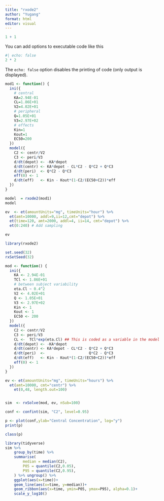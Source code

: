 ```yaml
---
title: "rxode2"
author: "Yugang"
format: html
editor: visual
---
```


```r
1 + 1
```

You can add options to executable code like this

```r
#| echo: false
2 * 2
```

The `echo: false` option disables the printing of code (only output is displayed).\

```r
mod1 <- function() {
  ini({
    # central 
    KA=2.94E-01
    CL=1.86E+01
    V2=4.02E+01
    # peripheral
    Q=1.05E+01
    V3=2.97E+02
    # effects
    Kin=1
    Kout=1
    EC50=200 
  })
  model({
    C2 <- centr/V2
    C3 <- peri/V3
    d/dt(depot) <- -KA*depot
    d/dt(centr) <- KA*depot - CL*C2 - Q*C2 + Q*C3
    d/dt(peri)  <- Q*C2 - Q*C3
    eff(0) <- 1
    d/dt(eff)   <- Kin - Kout*(1-C2/(EC50+C2))*eff
  })
}

model  = rxode2(mod1)
model
```

```r
ev  <- et(amountUnits="mg", timeUnits="hour") %>%
  et(amt=10000, addl=9,ii=12,cmt="depot") %>%
  et(time=120, amt=2000, addl=4, ii=14, cmt="depot") %>%
  et(0:240) # Add sampling 

ev
```

```r
library(rxode2)

set.seed(32)
rxSetSeed(32)

mod <- function() {
  ini({
    KA <- 2.94E-01
    TCl <- 1.86E+01
    # between subject variability
    eta.Cl ~ 0.4^2
    V2 <- 4.02E+01
    Q <- 1.05E+01
    V3 <- 2.97E+02
    Kin <- 1
    Kout <- 1
    EC50 <- 200
  })
  model({
    C2 <- centr/V2
    C3 <- peri/V3
    CL <-  TCl*exp(eta.Cl) ## This is coded as a variable in the model
    d/dt(depot) <- -KA*depot
    d/dt(centr) <- KA*depot - CL*C2 - Q*C2 + Q*C3
    d/dt(peri)  <-                    Q*C2 - Q*C3
    d/dt(eff)   <- Kin - Kout*(1-C2/(EC50+C2))*eff
    eff(0) <- 1
  })
}

ev <- et(amountUnits="mg", timeUnits="hours") %>%
  et(amt=10000, cmt="centr") %>%
    et(0,48, length.out=100)


sim  <- rxSolve(mod, ev, nSub=100)

conf <- confint(sim, "C2", level=0.95)

p <- plot(conf,ylab="Central Concentration", log="y")
print(p)

class(p)

```

```r
library(tidyverse)
sim %>% 
    group_by(time) %>% 
    summarise(
        median = median(C2),
        P05 = quantile(C2,0.05),
        P95 = quantile(C2,0.95),
    ) %>% ungroup() %>% 
    ggplot(aes(x=time))+
    geom_line(aes(x=time, y=median))+
    geom_ribbon(aes(x=time, ymin=P05, ymax=P95), alpha=0.1)+
    scale_y_log10()
        
```
